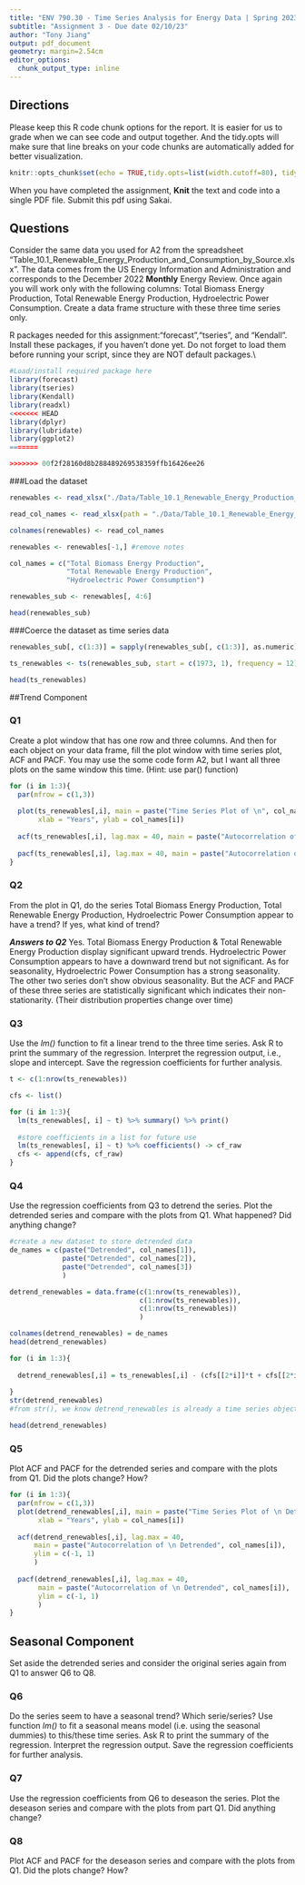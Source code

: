 ```yaml
---
title: "ENV 790.30 - Time Series Analysis for Energy Data | Spring 2023"
subtitle: "Assignment 3 - Due date 02/10/23"
author: "Tony Jiang"
output: pdf_document
geometry: margin=2.54cm
editor_options: 
  chunk_output_type: inline
---
```

  
## Directions


Please keep this R code chunk options for the report. It is easier for us to grade when we can see code and output together. And the tidy.opts will make sure that line breaks on your code chunks are automatically added for better visualization. 

```r
knitr::opts_chunk$set(echo = TRUE,tidy.opts=list(width.cutoff=80), tidy=FALSE) 
```

When you have completed the assignment, **Knit** the text and code into a single PDF file. Submit this pdf using Sakai. 

## Questions 

Consider the same data you used for A2 from the spreadsheet "Table_10.1_Renewable_Energy_Production_and_Consumption_by_Source.xlsx". The data comes from the US Energy Information and Administration and corresponds to the December 2022 **Monthly** Energy Review. Once again you will work only with the following columns: Total Biomass Energy Production, Total Renewable Energy Production, Hydroelectric Power Consumption. Create a data frame structure with these three time series only. 

R packages needed for this assignment:"forecast","tseries", and "Kendall". Install these packages, if you haven't done yet. Do not forget to load them before running your script, since they are NOT default packages.\\

```r
#Load/install required package here
library(forecast)
library(tseries)
library(Kendall)
library(readxl)
<<<<<<< HEAD
library(dplyr)
library(lubridate)
library(ggplot2)
=======

>>>>>>> 00f2f28160d8b288489269538359ffb16426ee26
```

###Load the dataset

```r
renewables <- read_xlsx("./Data/Table_10.1_Renewable_Energy_Production_and_Consumption_by_Source.xlsx", skip = 10)

read_col_names <- read_xlsx(path = "./Data/Table_10.1_Renewable_Energy_Production_and_Consumption_by_Source.xlsx", col_names = FALSE, skip = 10, n_max = 1)

colnames(renewables) <- read_col_names

renewables <- renewables[-1,] #remove notes

col_names = c("Total Biomass Energy Production", 
              "Total Renewable Energy Production", 
              "Hydroelectric Power Consumption")

renewables_sub <- renewables[, 4:6]

head(renewables_sub)
```

###Coerce the dataset as time series data
```r
renewables_sub[, c(1:3)] = sapply(renewables_sub[, c(1:3)], as.numeric) #convert columns to numeric. Otherwise numbers will be altered by ts().

ts_renewables <- ts(renewables_sub, start = c(1973, 1), frequency = 12)

head(ts_renewables)
```


##Trend Component

### Q1
Create a plot window that has one row and three columns. And then for each object on your data frame, fill the plot window with time series plot, ACF and PACF. You may use the some code form A2, but I want all three plots on the same window this time. (Hint: use par() function)

```r

for (i in 1:3){
  par(mfrow = c(1,3))
  
  plot(ts_renewables[,i], main = paste("Time Series Plot of \n", col_names[i]), 
       xlab = "Years", ylab = col_names[i])
  
  acf(ts_renewables[,i], lag.max = 40, main = paste("Autocorrelation of \n", col_names[i]), ylim = c(-1, 1))
  
  pacf(ts_renewables[,i], lag.max = 40, main = paste("Autocorrelation of \n", col_names[i]), ylim = c(-1, 1))
}

```


### Q2
From the plot in Q1, do the series Total Biomass Energy Production, Total Renewable Energy Production, Hydroelectric Power Consumption appear to have a trend? If yes, what kind of trend?

***Answers to Q2***
Yes. Total Biomass Energy Production & Total Renewable Energy Production display significant upward trends. Hydroelectric Power Consumption appears to have a downward trend but not significant. 
As for seasonality, Hydroelectric Power Consumption has a strong seasonality. The other two series don't show obvious seasonality. But the ACF and PACF of these three series are statistically significant which indicates their non-stationarity. (Their distribution properties change over time)


### Q3
Use the *lm()* function to fit a linear trend to the three time series. Ask R to print the summary of the regression. Interpret the regression output, i.e., slope and intercept. Save the regression coefficients for further analysis.

```r
t <- c(1:nrow(ts_renewables))

cfs <- list()

for (i in 1:3){
  lm(ts_renewables[, i] ~ t) %>% summary() %>% print()
  
  #store coefficients in a list for future use
  lm(ts_renewables[, i] ~ t) %>% coefficients() -> cf_raw
  cfs <- append(cfs, cf_raw)
}
```
 
### Q4
Use the regression coefficients from Q3 to detrend the series. Plot the detrended series and compare with the plots from Q1. What happened? Did anything change?

```r
#create a new dataset to store detrended data
de_names = c(paste("Detrended", col_names[1]),
             paste("Detrended", col_names[2]),
             paste("Detrended", col_names[3])
             )

detrend_renewables = data.frame(c(1:nrow(ts_renewables)),
                                c(1:nrow(ts_renewables)),
                                c(1:nrow(ts_renewables))
                                )

colnames(detrend_renewables) = de_names
head(detrend_renewables)

for (i in 1:3){
  
  detrend_renewables[,i] = ts_renewables[,i] - (cfs[[2*i]]*t + cfs[[2*i-1]])
  
}
str(detrend_renewables)
#from str(), we know detrend_renewables is already a time series object

head(detrend_renewables)
```


### Q5
Plot ACF and PACF for the detrended series and compare with the plots from Q1. Did the plots change? How?

```r

for (i in 1:3){
  par(mfrow = c(1,3))
  plot(detrend_renewables[,i], main = paste("Time Series Plot of \n Detrended", col_names[i]), 
       xlab = "Years", ylab = col_names[i])
  
  acf(detrend_renewables[,i], lag.max = 40, 
      main = paste("Autocorrelation of \n Detrended", col_names[i]), 
      ylim = c(-1, 1)
      )
  
  pacf(detrend_renewables[,i], lag.max = 40, 
       main = paste("Autocorrelation of \n Detrended", col_names[i]), 
       ylim = c(-1, 1)
       )
}

```

## Seasonal Component

Set aside the detrended series and consider the original series again from Q1 to answer Q6 to Q8.

### Q6
Do the series seem to have a seasonal trend? Which serie/series? Use function *lm()* to fit a seasonal means model (i.e. using the seasonal dummies) to this/these time series. Ask R to print the summary of the regression. Interpret the regression output. Save the regression coefficients for further analysis.

### Q7
Use the regression coefficients from Q6 to deseason the series. Plot the deseason series and compare with the plots from part Q1. Did anything change?

### Q8
Plot ACF and PACF for the deseason series and compare with the plots from Q1. Did the plots change? How?


